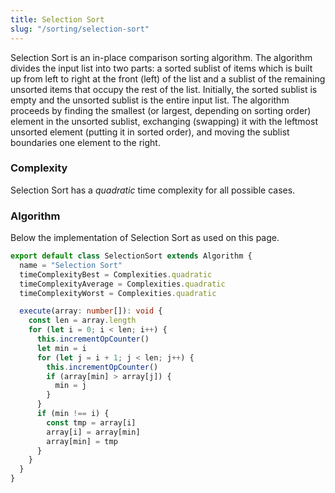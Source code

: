 ```yaml
---
title: Selection Sort
slug: "/sorting/selection-sort"
---
```


Selection Sort is an in-place comparison sorting algorithm. The algorithm divides the input list into two parts: a sorted sublist of items which is built up from left to right at the front (left) of the list and a sublist of the remaining unsorted items that occupy the rest of the list. Initially, the sorted sublist is empty and the unsorted sublist is the entire input list. The algorithm proceeds by finding the smallest (or largest, depending on sorting order) element in the unsorted sublist, exchanging (swapping) it with the leftmost unsorted element (putting it in sorted order), and moving the sublist boundaries one element to the right.

### Complexity

Selection Sort has a *quadratic* time complexity for all possible cases.

<ComplexityChart title="Time complexity of Selection Sort on various lists of numbers">
    <ComplexitySeries/>
    <AnalysisSeries id="selection-sort-all" algorithms={[Algorithms.selectionSort]} dataSets={DataSets.all}/>
</ComplexityChart>

### Algorithm

Below the implementation of Selection Sort as used on this page.

```ts:title=src/algorithms/selection-sort.ts
export default class SelectionSort extends Algorithm {
  name = "Selection Sort"
  timeComplexityBest = Complexities.quadratic
  timeComplexityAverage = Complexities.quadratic
  timeComplexityWorst = Complexities.quadratic

  execute(array: number[]): void {
    const len = array.length
    for (let i = 0; i < len; i++) {
      this.incrementOpCounter()
      let min = i
      for (let j = i + 1; j < len; j++) {
        this.incrementOpCounter()
        if (array[min] > array[j]) {
          min = j
        }
      }
      if (min !== i) {
        const tmp = array[i]
        array[i] = array[min]
        array[min] = tmp
      }
    }
  }
}
```

